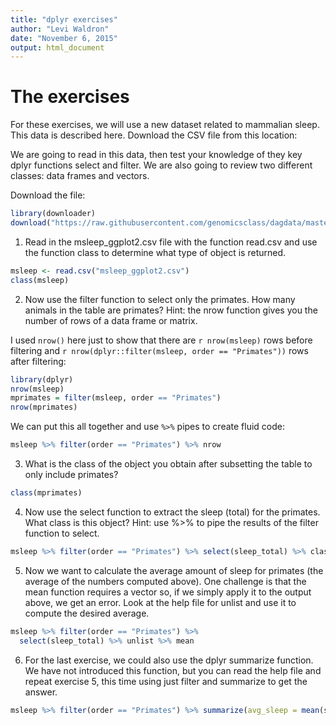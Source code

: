 ```yaml
---
title: "dplyr exercises"
author: "Levi Waldron"
date: "November 6, 2015"
output: html_document
---
```


# The exercises
For these exercises, we will use a new dataset related to mammalian sleep. This data is described here. Download the CSV file from this location:

We are going to read in this data, then test your knowledge of they key dplyr functions select and filter. We are also going to review two different classes: data frames and vectors.

Download the file:
```r
library(downloader)
download("https://raw.githubusercontent.com/genomicsclass/dagdata/master/inst/extdata/msleep_ggplot2.csv", destfile="msleep_ggplot2.csv")
```

1. Read in the msleep_ggplot2.csv file with the function read.csv and use the function class to determine what type of object is returned.

```r
msleep <- read.csv("msleep_ggplot2.csv")
class(msleep)
```

2. Now use the filter function to select only the primates. How many animals in the table are primates? Hint: the nrow function gives you the number of rows of a data frame or matrix.

I used `nrow()` here just to show that there are `r nrow(msleep)` rows before filtering and `r nrow(dplyr::filter(msleep, order == "Primates"))` rows after filtering:

```r
library(dplyr)
nrow(msleep)
mprimates = filter(msleep, order == "Primates")
nrow(mprimates)
```

We can put this all together and use `%>%` pipes to create fluid code:

```r
msleep %>% filter(order == "Primates") %>% nrow
```

3. What is the class of the object you obtain after subsetting the table to only include primates?

```r
class(mprimates)
```

4. Now use the select function to extract the sleep (total) for the primates. What class is this object? Hint: use %>% to pipe the results of the filter function to select.

```r
msleep %>% filter(order == "Primates") %>% select(sleep_total) %>% class
```

5. Now we want to calculate the average amount of sleep for primates (the average of the numbers computed above). One challenge is that the mean function requires a vector so, if we simply apply it to the output above, we get an error. Look at the help file for unlist and use it to compute the desired average.

```r
msleep %>% filter(order == "Primates") %>% 
  select(sleep_total) %>% unlist %>% mean
```

6. For the last exercise, we could also use the dplyr summarize function. We have not introduced this function, but you can read the help file and repeat exercise 5, this time using just filter and summarize to get the answer.

```r
msleep %>% filter(order == "Primates") %>% summarize(avg_sleep = mean(sleep_total))
```
